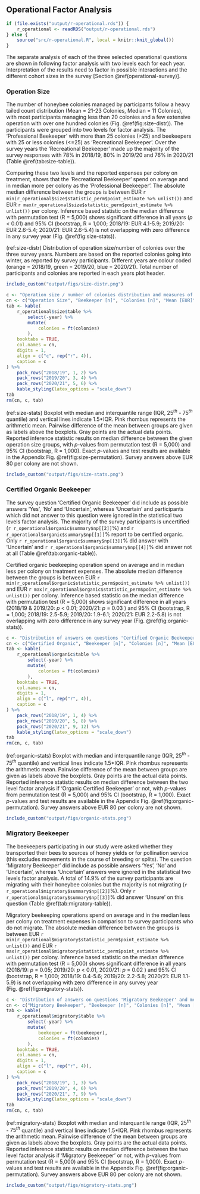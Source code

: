 ## Operational Factor Analysis {#two-level}
```r
if (file.exists("output/r-operational.rds")) {
    r_operational <- readRDS("output/r-operational.rds")
} else {
    source("src/r-operational.R", local = knitr::knit_global())
}
```

The separate analysis of each of the three selected operational questions are shown in following factor analysis with two levels each for each year. Interpretation of the results need to factor in possible interactions and the different cohort sizes in the survey [Section \@ref(operational-survey)].

### Operation Size {#operational-size-single}

The number of honeybee colonies managed by participants follow a heavy tailed count distribution (Mean = 21-23 Colonies, Median = 11 Colonies), with most participants managing less than 20 colonies and a few extensive operation with over one hundred colonies (Fig.&nbsp;\@ref(fig:size-distr)). The participants were grouped into two levels for factor analysis. The 'Professional Beekeeper' with more than 25 colonies (>25) and beekeepers with 25 or less colonies (<=25) as 'Recreational Beekeeper'. Over the survey years the 'Recreational Beekeeper' made up the majority of the survey responses with 78% in 2018/19, 80% in 2019/20 and 76% in 2020/21 (Table&nbsp;\@ref(tab:size-table)).

Comparing these two levels and the reported expenses per colony on treatment, shows that the 'Recreational Beekeeper' spend on average and in median more per colony as the 'Professional Beekeeper'. The absolute median difference between the groups is between EUR&nbsp;`r min(r_operational$size$statistic_perm$point_estimate %>% unlist())` and EUR&nbsp;`r max(r_operational$size$statistic_perm$point_estimate %>% unlist())` per colony. Inference based statistic on the median difference with permutation test (R = 5,000) shows significant difference in all years (*p* < 0.01) and 95% CI (bootstrap, R = 1,000; 2018/19: EUR&nbsp;4.1-5.9; 2019/20: EUR&nbsp;2.6-5.4; 2020/21: EUR&nbsp;2.6-5.4) is not overlapping with zero difference in any survey year (Fig.&nbsp;\@ref(fig:size-stats)).

(ref:size-distr) Distribution of operation size/number of colonies over the three survey years. Numbers are based on the reported colonies going into winter, as reported by survey participants. Different years are colour coded (orange = 2018/19, green = 2019/20, blue = 2020/21). Total number of participants and colonies are reported in each years plot header.

```r
include_custom("output/figs/size-distr.png")
```

```r
c <- "Operation size / number of colonies distribution and measures of central tendency over the three survey years. Operation size with 25 or less colonies ('<=25') are 'Recreational Beekeeper' and with more are 'Professional Beekeeper' ('>25')."
cn <- c("Operation Size", "Beekeeper [n]", "Colonies [n]", "Mean [EUR]", "Median [EUR]")
tab <- kable(
    r_operational$size$table %>%
        select(-year) %>%
        mutate(
            colonies = ft(colonies)
        ),
    booktabs = TRUE,
    col.names = cn,
    digits = 1,
    align = c("c", rep("r", 4)),
    caption = c
) %>%
    pack_rows("2018/19", 1, 2) %>%
    pack_rows("2019/20", 3, 4) %>%
    pack_rows("2020/21", 5, 6) %>%
    kable_styling(latex_options = "scale_down")
tab
rm(cn, c, tab)
```

(ref:size-stats) Boxplot with median and interquantile range (IQR, $25^{th}$ - $75^{th}$ quantile) and vertical lines indicate 1.5\*IQR. Pink rhombus represents the arithmetic mean. Pairwise difference of the mean between groups are given as labels above the boxplots. Gray points are the actual data points. Reported inference statistic results on median difference between the given operation size groups, with *p*-values from permutation test (R = 5,000) and 95% CI (bootstrap, R = 1,000). Exact *p*-values and test results are available in the Appendix Fig.&nbsp;\@ref(fig:size-permutation). Survey answers above EUR 80 per colony are not shown.  

```r
include_custom("output/figs/size-stats.png")
```

### Certified Organic Beekeeper

The survey question 'Certified Organic Beekeeper' did include as possible answers 'Yes', 'No' and 'Uncertain', whereas 'Uncertain' and participants which did not answer to this question were ignored in the statistical two levels factor analysis. The majority of the survey participants is uncertified (`r r_operational$organic$summary$np[[2]]`%) and `r r_operational$organic$summary$np[[1]]`% report to be certified organic. Only `r r_operational$organic$summary$np[[3]]`% did answer with 'Uncertain' and `r r_operational$organic$summary$np[[4]]`% did answer not at all (Table&nbsp;\@ref(tab:organic-table)).

Certified organic beekeeping operation spend on average and in median less per colony on treatment expenses. The absolute median difference between the groups is between EUR&nbsp;`r min(r_operational$organic$statistic_perm$point_estimate %>% unlist())` and EUR&nbsp;`r max(r_operational$organic$statistic_perm$point_estimate %>% unlist())` per colony. Inference based statistic on the median difference with permutation test (R = 5,000) shows significant difference in all years (2018/19 & 2019/20: *p* < 0.01; 2020/21: *p* = 0.03 ) and 95% CI (bootstrap, R = 1,000; 2018/19: 2.5-5.9; 2019/20: 1.9-6.1; 2020/21: EUR&nbsp;2.2-5.8) is not overlapping with zero difference in any survey year (Fig.&nbsp;\@ref(fig:organic-stats)).

```r
c <- "Distribution of answers on questions 'Certified Organic Beekeeper' and measures of central tendency over the three survey years."
cn <- c("Certified Organic", "Beekeeper [n]", "Colonies [n]", "Mean [EUR]", "Median [EUR]")
tab <- kable(
    r_operational$organic$table %>%
        select(-year) %>%
        mutate(
            colonies = ft(colonies)
        ),
    booktabs = TRUE,
    col.names = cn,
    digits = 1,
    align = c("l", rep("r", 4)),
    caption = c
) %>%
    pack_rows("2018/19", 1, 4) %>%
    pack_rows("2019/20", 5, 8) %>%
    pack_rows("2020/21", 9, 12) %>%
    kable_styling(latex_options = "scale_down")
tab
rm(cn, c, tab)
```

(ref:organic-stats) Boxplot with median and interquantile range (IQR, $25^{th}$ - $75^{th}$ quantile) and vertical lines indicate 1.5\*IQR. Pink rhombus represents the arithmetic mean. Pairwise difference of the mean between groups are given as labels above the boxplots. Gray points are the actual data points. Reported inference statistic results on median difference between the two level factor analysis if 'Organic Certified Beekeeper' or not, with *p*-values from permutation test (R = 5,000) and 95% CI (bootstrap, R = 1,000). Exact *p*-values and test results are available in the Appendix Fig.&nbsp;\@ref(fig:organic-permutation). Survey answers above EUR 80 per colony are not shown.  

```r
include_custom("output/figs/organic-stats.png")
```

### Migratory Beekeeper

The beekeepers participating in our study were asked whether they transported their bees to sources of honey yields or for pollination service (this excludes movements in the course of breeding or splits). The question 'Migratory Beekeeper' did include as possible answers 'Yes', 'No' and 'Uncertain', whereas 'Uncertain' answers were ignored in the statistical two levels factor analysis. A total of 14.9% of the survey participants are migrating with their honeybee colonies but the majority is not migrating (`r r_operational$migratory$summary$np[[2]]`%). Only `r r_operational$migratory$summary$np[[3]]`% did answer 'Unsure' on this question (Table&nbsp;\@ref(tab:migratory-table)).

Migratory beekeeping operations spend on average and in the median less per colony on treatment expenses in comparison to survey participants who do not migrate. The absolute median difference between the groups is between EUR&nbsp;`r min(r_operational$migratory$statistic_perm$point_estimate %>% unlist())` and EUR&nbsp;`r max(r_operational$migratory$statistic_perm$point_estimate %>% unlist())` per colony. Inference based statistic on the median difference with permutation test (R = 5,000) shows significant difference in all years (2018/19: *p* = 0.05; 2019/20: *p* < 0.01, 2020/21: *p* = 0.02 ) and 95% CI (bootstrap, R = 1,000; 2018/19: 0.4-5.6; 2019/20: 2.2-5.8; 2020/21: EUR&nbsp;1.1-5.9) is not overlapping with zero difference in any survey year (Fig.&nbsp;\@ref(fig:migratory-stats)).

```r
c <- "Distribution of answers on questions 'Migratory Beekeeper' and measures of central tendency over the three survey years."
cn <- c("Migratory Beekeeper", "Beekeeper [n]", "Colonies [n]", "Mean [EUR]", "Median [EUR]")
tab <- kable(
    r_operational$migratory$table %>%
        select(-year) %>%
        mutate(
            beekeeper = ft(beekeeper),
            colonies = ft(colonies)
        ),
    booktabs = TRUE,
    col.names = cn,
    digits = 1,
    align = c("l", rep("r", 4)),
    caption = c
) %>%
    pack_rows("2018/19", 1, 3) %>%
    pack_rows("2019/20", 4, 6) %>%
    pack_rows("2020/21", 7, 9) %>%
    kable_styling(latex_options = "scale_down")
tab
rm(cn, c, tab)
```

(ref:migratory-stats) Boxplot with median and interquantile range (IQR, $25^{th}$ - $75^{th}$ quantile) and vertical lines indicate 1.5\*IQR. Pink rhombus represents the arithmetic mean. Pairwise difference of the mean between groups are given as labels above the boxplots. Gray points are the actual data points. Reported inference statistic results on median difference between the two level factor analysis if 'Migratory Beekeeper' or not, with *p*-values from permutation test (R = 5,000) and 95% CI (bootstrap, R = 1,000). Exact *p*-values and test results are available in the Appendix Fig.&nbsp;\@ref(fig:organic-permutation). Survey answers above EUR 80 per colony are not shown. 

```r
include_custom("output/figs/migratory-stats.png")
```
